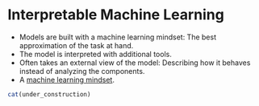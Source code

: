# Interpretable Machine Learning {#interpretable-ml}

* Models are built with a machine learning mindset: The best approximation of the task at hand.
* The model is interpreted with additional tools.
* Often takes an external view of the model: Describing how it behaves instead of analyzing the components.
* A [machine learning mindset](#machine-learning).


```r
cat(under_construction)
```

